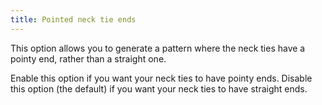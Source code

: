 ```yaml
---
title: Pointed neck tie ends
---
```


This option allows you to generate a pattern where the neck ties have a pointy end, rather than a straight one.

Enable this option if you want your neck ties to have pointy ends.
Disable this option (the default) if you want your neck ties to have straight ends.